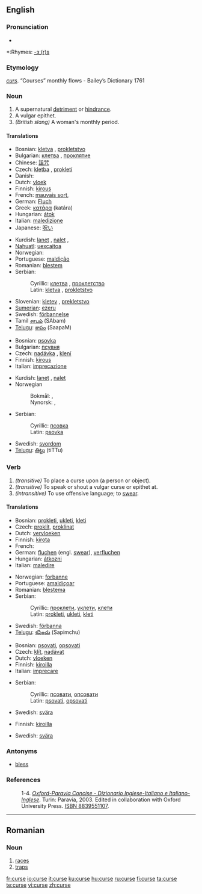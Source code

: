 {{wikipedia|dab=curse}}
==English==

===Pronunciation===
*{{audio|en-us-curse.ogg|Audio (US)}}

*:Rhymes: [[Rhymes:English:-ɜː(r)s|-ɜː(r)s]]

===Etymology===
{{OE.}} ''[[curs]]''.
“Courses” monthly flows - Bailey’s Dictionary 1761

===Noun===
{{wikipedia}}
{{en-noun}}

# A supernatural [[detriment]] or [[hindrance]].
# A vulgar epithet.
# ''(British slang)'' A woman's monthly period.

====Translations====
{{trans-top|supernatural detriment}}
*Bosnian: [[kletva#Bosnian|kletva]] {{f}}, [[pokletstvo#Bosnian|prokletstvo]] {{n}}
*Bulgarian: [[клетва]] {{f}}, [[проклятие]] {{n}}
*Chinese: [[詛咒]]
*Czech: [[kletba]] {{f}}, [[prokletí]] {{n}}
*Danish: {{t-|da|forbandelse|m}}
*Dutch: [[vloek]] {{m}}
*Finnish: [[kirous]]
*French: [[mauvais sort]], {{t|fr|malédiction}}
*German: [[Fluch]] {{m}}
*Greek: [[κατάρα]] (katára) {{f}}
*Hungarian: [[átok]]
*Italian: [[maledizione]] {{m}} {{ref|1}}
*Japanese: [[呪い]]
{{trans-mid}}
*Kurdish: [[lanet]] {{f}}, [[nalet]] {{f}}, {{KUchar|[[جوێن]]}}
*[[Nahuatl]]: [[uexcaitoa]]
*Norwegian: {{t-|no|forbannelse|m}}
*Portuguese: [[maldição]] {{f}}
*Romanian: [[blestem]] {{n}}
*Serbian:
*:Cyrillic: [[клетва#Serbian|клетва]] {{f}}, [[проклетство#Serbian|проклетство]] {{n}}
*:Latin: [[kletva#Serbian|kletva]] {{f}}, [[prokletstvo#Serbian|prokletstvo]] {{n}}
*Slovenian: [[kletev]] {{f}}, [[prekletstvo]] {{m}}
*[[Sumerian]]: [[ezeru]]
*Swedish: [[förbannelse]] {{c}}
*Tamil [[சாபம்]] (SAbam)
*[[Telugu]]: [[శాపం]] (SaapaM)
{{trans-bottom}}

{{trans-top|vulgar epithet}}
*Bosnian: [[psovka#Bosnian|psovka]] {{f}}
*Bulgarian: [[псувня]] {{f}}
*Czech: [[nadávka]] {{f}}, [[klení]] {{n}}
*Finnish: [[kirous]]
*Italian: [[imprecazione]] {{f}}{{ref|2}}
{{trans-mid}}
*Kurdish: [[lanet]] {{f}}, [[nalet]] {{f}}
*Norwegian
*:Bokmål: {{t-|no|ed|m}}, {{t-|no|banneord|n}}
*:Nynorsk: {{t-|nn|eid|m}}, {{t-|nn|bannord|n}}
*Serbian:
*:Cyrillic: [[псовка#Serbian|псовка]] {{f}}
*:Latin: [[psovka#Serbian|psovka]] {{f}}
*Swedish: [[svordom]] {{c}}
*[[Telugu]]: [[తిట్టు]] (tiTTu)
{{trans-bottom}}

===Verb===
{{en-verb|curs|ing}}

# ''(transitive)'' To place a curse upon (a person or object).
# ''(transitive)'' To speak or shout a vulgar curse or epithet at.
# ''(intransitive)'' To use offensive language; to [[swear]].

====Translations====
{{trans-top|to make something cursed}}
*Bosnian: [[prokleti#Bosnian|prokleti]], [[ukleti#Bosnian|ukleti]], [[kleti#Bosnian|kleti]]
*Czech: [[proklít]], [[proklínat]]
*Dutch: [[vervloeken]]
*Finnish: [[kirota]]
*French: {{t|fr|maudire}}
*German: [[fluchen]] (engl. [[swear]]), [[verfluchen]]
*Hungarian: [[átkozni]]
*Italian: [[maledire]] {{ref|3}}
{{trans-mid}}
*Norwegian: [[forbanne]]
*Portuguese: [[amaldiçoar]]
*Romanian: [[blestema]]
*Serbian:
*:Cyrillic: [[проклети#Serbian|проклети]], [[уклети#Serbian|уклети]], [[клети#Serbian|клети]]
*:Latin: [[prokleti#Serbian|prokleti]], [[ukleti#Serbian|ukleti]], [[kleti#Serbian|kleti]]
*Swedish: [[förbanna]]
*[[Telugu]]: [[శపించు]] (Sapimchu)
{{trans-bottom}}

{{trans-top|to speak a vulgar curse}}
*Bosnian: [[psovati#Bosnian|psovati]], [[opsovati#Bosnian|opsovati]]
*Czech: [[klít]], [[nadávat]]
*Dutch: [[vloeken]]
*Finnish: [[kiroilla]]
*Italian: [[imprecare]] {{ref|4}}
{{trans-mid}}
*Serbian:
*:Cyrillic: [[псовати#Serbian|псовати]], [[опсовати#Serbian|опсовати]]
*:Latin: [[psovati#Serbian|psovati]], [[opsovati#Serbian|opsovati]]
*Swedish: [[svära]]
{{trans-bottom}}

{{trans-top|use offensive language}}
*Finnish: [[kiroilla]]
{{trans-mid}}
*Swedish: [[svära]]
{{trans-bottom}}

===Antonyms===
*[[bless]]

===References===
: 1-4. {{note|1}}{{note|2}}{{note|3}}{{note|4}} ''[http://www.oxfordparavia.it/ Oxford-Paravia Concise - Dizionario Inglese-Italiano e Italiano-Inglese]''. Turin: Paravia, 2003. Edited in collaboration with Oxford University Press. [[W:Wikipedia:book sources| ISBN 8839551107]].

----

==Romanian==

===Noun===
{{ro-pl|cursă|gend=f}}

# [[races]]
# [[traps]]

[[fr:curse]]
[[io:curse]]
[[it:curse]]
[[ku:curse]]
[[hu:curse]]
[[ru:curse]]
[[fi:curse]]
[[ta:curse]]
[[te:curse]]
[[vi:curse]]
[[zh:curse]]